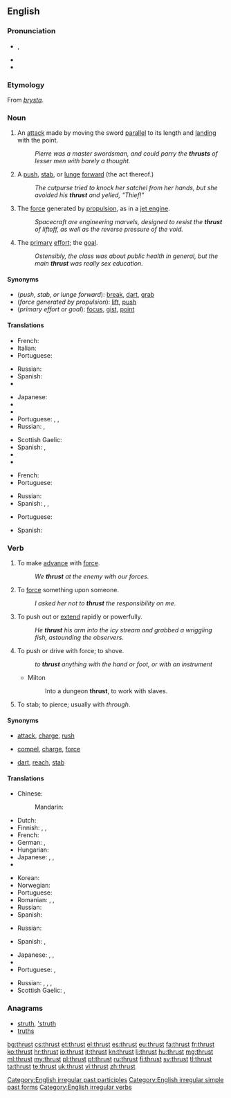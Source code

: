 {{wikipedia|dab=Thrust (disambiguation)|Thrust}}
==English==

===Pronunciation===
* {{IPA|/θɹʌst/}}, {{X-SAMPA|/TrVst/}}
* {{audio|En-us-thrust.ogg|Audio (US)}}
* {{rhymes|ʌst}}

===Etymology===
From {{etyl|non|en}} ''[[þrysta]]''.

===Noun===
{{en-noun}}

# {{context|fencing|lang=en}} An [[attack]] made by moving the sword [[parallel]] to its length and [[land]]ing with the point.
#: ''Pierre was a master swordsman, and could parry the '''thrusts''' of lesser men with barely a thought.''
# A [[push]], [[stab]], or [[lunge]] [[forward]] (the act thereof.)
#: ''The cutpurse tried to knock her satchel from her hands, but she avoided his '''thrust''' and yelled, "Thief!"''
# The [[force]] generated by [[propulsion]], as in a [[jet engine]].
#: ''Spacecraft are engineering marvels, designed to resist the '''thrust''' of liftoff, as well as the reverse pressure of the void.''
# {{context|figuratively|lang=en}} The [[primary]] [[effort]]; the [[goal]].
#: ''Ostensibly, the class was about public health in general, but the main '''thrust''' was really sex education.''

====Synonyms====
* (''push, stab, or lunge forward''): [[break]], [[dart]], [[grab]]
* (''force generated by propulsion''): [[lift]], [[push]]
* (''primary effort or goal''): [[focus]], [[gist]], [[point]]

====Translations====
{{trans-top|an attack with a sword}}
* French: {{t+|fr|estocade|f}}
* Italian: {{t-|it|stoccata}}
* Portuguese: {{t-|pt|estocada|f}}
{{trans-mid}}
* Russian: {{t+|ru|укол|m|tr=ukól}}
* Spanish: {{t+|es|estocada|f}}
* {{trreq|sv}}
{{trans-bottom}}

{{trans-top|a lunge forward}}
* Japanese: {{t-|ja|突き|tr=tsuki}}
* {{trreq|km}}
* {{trreq|ko}}
* Portuguese: {{t+|pt|impulso|m}}, {{t+|pt|ímpeto|m}}, {{t+|pt|ataque|m}}
* Russian: {{t+|ru|выпад|m|tr=výpad}}, {{t+|ru|удар|m|tr=udár}}
{{trans-mid}}
* Scottish Gaelic: {{t-|gd|sparradh|m}}
* Spanish: {{t-|es|empuje|m}}, {{t+|es|envión|m}}
* {{trreq|sv}}
* {{trreq|vo}}
{{trans-bottom}}

{{trans-top|force due to propulsion}}
* French: {{t+|fr|poussée}}
* Portuguese: {{t+|pt|impulso|m}}
{{trans-mid}}
* Russian: {{t+|ru|тяга|f|tr=tjága}}
* Spanish: {{t-|es|empuje|m}}, {{t+|es|envión|m}}, {{t+|es|impulso|m}}
{{trans-bottom}}

{{trans-top|(figurative) primary effort}}
* Portuguese: {{t+|pt|ênfase|f}}
{{trans-mid}}
* Spanish: {{t+|es|énfasis|m}}
{{trans-bottom}}

===Verb===
{{en-verb|thrusts|thrusting|'''thrust''' or '''[[thrusted]]'''}}

# {{context|intransitive|lang=en}} To make [[advance]] with [[force#Noun|force]].
#: ''We '''thrust''' at the enemy with our forces.''
# {{context|transitive|lang=en}} To [[force#Verb|force]] something upon someone.
#: ''I asked her not to '''thrust''' the responsibility on me.''
# {{context|transitive|lang=en}} To push out or [[extend]] rapidly or powerfully.
#: ''He '''thrust''' his arm into the icy stream and grabbed a wriggling fish, astounding the observers.''
# To push or drive with force; to shove.
#: ''to '''thrust''' anything with the hand or foot, or with an instrument''
#* Milton
#*: Into a dungeon '''thrust''', to work with slaves.
# To stab; to pierce; usually with ''through''.

====Synonyms====
* {{sense|advance with force}} [[attack]], [[charge]], [[rush]]
* {{sense|force upon someone}} [[compel]], [[charge]], [[force]]
* {{sense|push out or extend rapidly and powerfully}} [[dart]], [[reach]], [[stab]]

====Translations====
{{trans-top|make an advance with force}}
* Chinese:
*: Mandarin: {{t|cmn|推力|tr=tuīlì|sc=Hani}}
* Dutch: {{t-|nl|vooruitstuwen}}
* Finnish: {{t+|fi|työntää}}, {{t-|fi|sysätä}}, {{t+|fi|iskeä}}
* French: {{t+|fr|propulser}}
* German: {{t+|de|schieben}}, {{t+|de|stoßen}}
* Hungarian: {{t|hu|taszít}}
* Japanese: {{t|ja|押す|tr=おす, osu|sc=Jpan}}, {{t|ja|突く|tr=つく, tsuku|sc=Jpan}}, {{t|ja|刺す|tr=さす, sasu|sc=Jpan}}
* {{trreq|km}}
{{trans-mid}}
* Korean: {{t+|ko|돌격|tr=dolgyeok-hada|alt=돌격하다}}
* Norwegian: {{t-|no|støt}}
* Portuguese: {{t+|pt|empurrar}}
* Romanian: {{t+|ro|împinge}}, {{t-|ro|buși}}, {{t-|ro|împunge}}
* Russian: {{t+|ru|наступать|tr=nastupátʹ}} {{impf}}
* Spanish: {{t-|es|propulsar}}
{{trans-bottom}}

{{trans-top|force something upon someone}}
* Russian: {{t+|ru|навязывать|tr=navjázyvatʹ}} {{impf}}
{{trans-mid}}
* Spanish: {{t+|es|asestar}}, {{t+|es|forzar}}
{{trans-bottom}}

{{trans-top|push out or extend rapidly or powerfully}}
* Japanese: {{t|ja|押す|tr=おす, osu|sc=Jpan}}, {{t|ja|突く|tr=つく, tsuku|sc=Jpan}}, {{t|ja|刺す|tr=さす, sasu|sc=Jpan}}
* {{trreq|km}}
* Portuguese: {{t+|pt|esticar}}, {{t+|pt|estender}}
{{trans-mid}}
* Russian: {{t+|ru|пихать|tr=pixátʹ|sc=Cyrl}} {{impf}}, {{t+|ru|пихнуть|tr=pixnútʹ|sc=Cyrl}} {{pf.}}, {{t+|ru|толкать|tr=tolkátʹ|sc=Cyrl}} {{impf}}, {{t+|ru|толкнуть|tr=tolknútʹ|sc=Cyrl}} {{pf.}}
* Scottish Gaelic: {{t-|gd|stob}}, {{t-|gd|buail}}
{{trans-bottom}}

===Anagrams===
* [[struth#English|struth]], [['struth#English|'struth]]
* [[truths#English|truths]]

[[Category:English irregular past participles]]
[[Category:English irregular simple past forms]]
[[Category:English irregular verbs]]

[[bg:thrust]]
[[cs:thrust]]
[[et:thrust]]
[[el:thrust]]
[[es:thrust]]
[[eu:thrust]]
[[fa:thrust]]
[[fr:thrust]]
[[ko:thrust]]
[[hr:thrust]]
[[io:thrust]]
[[it:thrust]]
[[kn:thrust]]
[[li:thrust]]
[[hu:thrust]]
[[mg:thrust]]
[[ml:thrust]]
[[my:thrust]]
[[pl:thrust]]
[[pt:thrust]]
[[ru:thrust]]
[[fi:thrust]]
[[sv:thrust]]
[[tl:thrust]]
[[ta:thrust]]
[[te:thrust]]
[[uk:thrust]]
[[vi:thrust]]
[[zh:thrust]]
